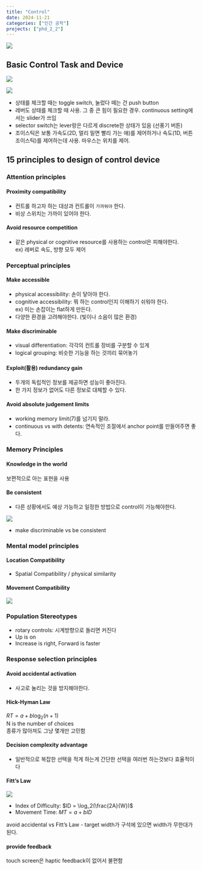 ```yaml
---
title: "Control"
date: 2024-11-21
categories: ["인간 공학"]
projects: ["phd_2_2"]
---
```


![](/img/human-thumb.jpg){.post-thumbnail}

## Basic Control Task and Device

![](img/2024-11-29-13-19-54.png)  

![](img/2024-11-29-13-20-07.png)

- 상태를 체크할 때는 toggle switch, 눌렀다 떼는 건 push button
- 레버도 상태를 체크할 때 사용. 그 중 큰 힘이 필요한 경우. continuous setting에서는 slider가 쓰임
- selector switch는 lever랑은 다르게 discrete한 상태가 있음 (선풍기 버튼)
- 조이스틱은 보통 가속도(2D, 멀리 밀면 빨리 가는 애)를 제어하거나 속도(1D, 버튼 조이스틱)를 제어하는데 사용. 마우스는 위치를 제어.

## 15 principles to design of control device

### Attention principles

#### Proximity compatibility

- 컨트롤 하고자 하는 대상과 컨트롤이 `가까워야` 한다.
- 비상 스위치는 가까이 있어야 한다.

#### Avoid resource competition

- 같은 physical or cognitive resource를 사용하는 control은 피해야한다.  
  ex) 레버로 속도, 방향 모두 제어

### Perceptual principles

#### Make accessible

- physical accessibility: 손이 닿아야 한다.
- cognitive accessibility: 뭐 하는 control인지 이해하기 쉬워야 한다.  
  ex) 미는 손잡이는 flat하게 만든다.
- 다양한 환경을 고려해야한다. (빛이나 소음이 많은 환경)

#### Make discriminable

- visual differentiation: 각각의 컨트롤 장비를 구분할 수 있게
- logical grouping: 비슷한 기능을 하는 것끼리 묶어놓기

#### Exploit(활용) redundancy gain

- 두개의 독립적인 정보를 제공하면 성능이 좋아진다.
- 한 가지 정보가 없어도 다른 정보로 대체할 수 있다.

#### Avoid absolute judgement limits

- working memory limit(7)를 넘기지 말라.
- continuous vs with detents: 연속적인 조절에서 anchor point를 만들어주면 좋다.

### Memory Principles

#### Knowledge in the world

보편적으로 아는 표현을 사용

#### Be consistent

- 다른 상황에서도 예상 가능하고 일정한 방법으로 control이 가능해야한다.

![](img/2024-11-29-14-56-01.png)  

- make discriminable vs be consistent

### Mental model principles

#### Location Compatibility

- Spatial Compatibility / physical similarity

#### Movement Compatibility

![](img/2024-11-29-15-02-28.png)

### Population Stereotypes

- rotary controls: 시계방향으로 돌리면 커진다
- Up is on
- Increase is right, Forward is faster

### Response selection principles

#### Avoid accidental activation

- 사고로 눌리는 것을 방지해야한다.

#### Hick-Hyman Law

$RT = a + b \log_2(n+1)$  
N is the number of choices  
종류가 많아져도 그냥 몇개만 고민함

#### Decision complexity advantage

- 일반적으로 복잡한 선택을 적게 하는게 간단한 선택을 여러번 하는것보다 효율적이다

#### Fitt's Law

![](img/2024-11-29-15-16-54.png)

- Index of Difficulty: $ID = \log_2(\frac{2A}{W})$
- Movement Time: $MT = a + bID$

avoid accidental vs Fitt's Law
- target width가 구석에 있으면 width가 무한대가 된다.

#### provide feedback

touch screen은 haptic feedback이 없어서 불편함
